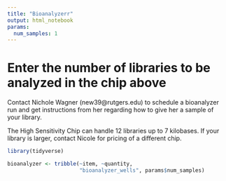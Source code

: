 ```yaml
---
title: "Bioanalyzerr"
output: html_notebook
params:
  num_samples: 1
---
```

# Enter the number of libraries to be analyzed in the chip above
Contact Nichole Wagner (new39@rutgers.edu) to schedule a bioanalyzer run and get instructions from her regarding how to give her a sample of your library.

The High Sensitivity Chip can handle 12 libraries up to 7 kilobases.  If your library is larger, contact Nicole for pricing of a different chip.

```r
library(tidyverse)
```

```r
bioanalyzer <- tribble(~item, ~quantity,
                       "bioanalyzer_wells", params$num_samples)
```

